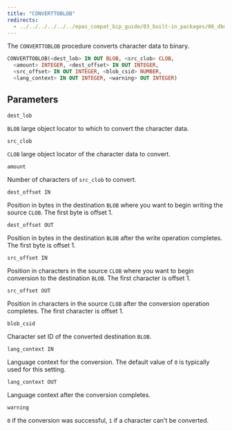 ```yaml
---
title: "CONVERTTOBLOB"
redirects:
  - ../../../../../../epas_compat_bip_guide/03_built-in_packages/06_dbms_lob/03_converttoblob #generated for docs/epas/reorg-role-use-case-mode
---
```


The `CONVERTTOBLOB` procedure converts character data to binary.

```sql
CONVERTTOBLOB(<dest_lob> IN OUT BLOB, <src_clob> CLOB,
  <amount> INTEGER, <dest_offset> IN OUT INTEGER,
  <src_offset> IN OUT INTEGER, <blob_csid> NUMBER,
  <lang_context> IN OUT INTEGER, <warning> OUT INTEGER)
```

## Parameters

`dest_lob`

 `BLOB` large object locator to which to convert the character data.

`src_clob`

 `CLOB` large object locator of the character data to convert.

`amount`

 Number of characters of `src_clob` to convert.

`dest_offset IN`

 Position in bytes in the destination `BLOB` where you want to begin writing the source `CLOB`. The first byte is offset 1.

`dest_offset OUT`

 Position in bytes in the destination `BLOB` after the write operation completes. The first byte is offset 1.

`src_offset IN`

 Position in characters in the source `CLOB` where you want to begin conversion to the destination `BLOB`. The first character is offset 1.

`src_offset OUT`

 Position in characters in the source `CLOB` after the conversion operation completes. The first character is offset 1.

`blob_csid`

 Character set ID of the converted destination `BLOB`.

`lang_context IN`

 Language context for the conversion. The default value of `0` is typically used for this setting.

`lang_context OUT`

 Language context after the conversion completes.

`warning`

 `0` if the conversion was successful, `1` if a character can't be converted.
